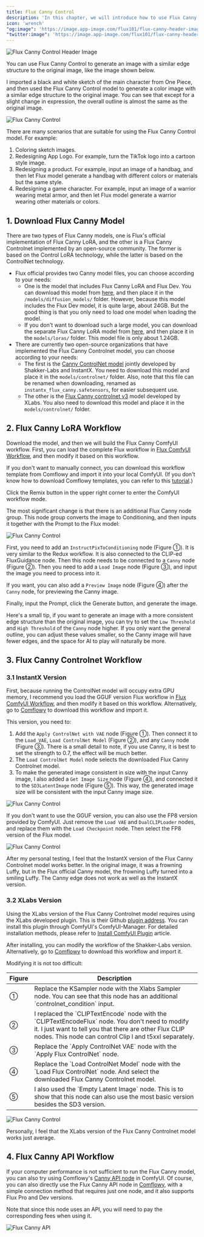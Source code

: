 ```yaml
---
title: Flux Canny Control
description: 'In this chapter, we will introduce how to use Flux Canny Control to generate images with similar edge structures.'
icon: 'wrench'
"og:image": 'https://image.app-image.com/flux101/flux-canny-header-image.png'
"twitter:image": 'https://image.app-image.com/flux101/flux-canny-header-image.png'
---
```


<Frame caption="This image is generated by AI">
  <img
    className="rounded-xl"
    src="/images/intermediate/flux-canny-control/flux-canny-header-image.png"
    alt="Flux Canny Control Header Image"
  />
</Frame>


You can use Flux Canny Control to generate an image with a similar edge structure to the original image, like the image shown below.

I imported a black and white sketch of the main character from One Piece, and then used the Flux Canny Control model to generate a color image with a similar edge structure to the original image. You can see that except for a slight change in expression, the overall outline is almost the same as the original image.

<Frame>
  <img
    className="rounded-xl"
    src="/images/intermediate/flux-canny-control/flux-canny-control-compare.png"
    alt="Flux Canny Control"
  />
</Frame>

There are many scenarios that are suitable for using the Flux Canny Control model. For example:
1. Coloring sketch images.
2. Redesigning App Logo. For example, turn the TikTok logo into a cartoon style image.
3. Redesigning a product. For example, input an image of a handbag, and then let Flux model generate a handbag with different colors or materials but the same style.
4. Redesigning a game character. For example, input an image of a warrior wearing metal armor, and then let Flux model generate a warrior wearing other materials or colors.


## 1. Download Flux Canny Model

There are two types of Flux Canny models, one is Flux's official implementation of Flux Canny LoRA, and the other is a Flux Canny Controlnet implemented by an open-source community. The former is based on the Control LoRA technology, while the latter is based on the ControlNet technology.

* Flux official provides two Canny model files, you can choose according to your needs:
  - One is the model that includes Flux Canny LoRA and Flux Dev. You can download this model from [here](https://huggingface.co/black-forest-labs/FLUX.1-Canny-dev/tree/main), and then place it in the `/models/diffusion_models/` folder. However, because this model includes the Flux Dev model, it is quite large, about 24GB. But the good thing is that you only need to load one model when loading the model.
  - If you don't want to download such a large model, you can download the separate Flux Canny LoRA model from [here](https://huggingface.co/black-forest-labs/FLUX.1-Canny-dev-lora/tree/main), and then place it in the `models/loras/` folder. This model file is only about 1.24GB.
* There are currently two open-source organizations that have implemented the Flux Canny Controlnet model, you can choose according to your needs:
  - The first is the [Canny ControlNet model](https://huggingface.co/InstantX/FLUX.1-dev-Controlnet-Canny/blob/main/diffusion_pytorch_model.safetensors) jointly developed by Shakker-Labs and InstantX. You need to download this model and place it in the `models/controlnet/` folder. Also, note that this file can be renamed when downloading, renamed as `instantx_flux_canny.safetensors`, for easier subsequent use.
  - The other is the [Flux Canny controlnet v3](https://huggingface.co/XLabs-AI/flux-controlnet-collections/tree/main) model developed by XLabs. You also need to download this model and place it in the `models/controlnet/` folder.

## 2. Flux Canny LoRA Workflow

Download the model, and then we will build the Flux Canny ComfyUI workflow. First, you can load the complete Flux workflow in [Flux ComfyUI Workflow](../basics/flux-comfyui-workflow), and then modify it based on this workflow. 

If you don't want to manually connect, you can download this workflow template from Comflowy and import it into your local ComfyUI. (If you don't know how to download Comflowy templates, you can refer to this [tutorial](https://intercom.help/comflowy/en/articles/10229083-how-do-i-get-the-workflow-template).)

<Card title="Flux ComfyUI Workflow Template" icon="cloud-arrow-down" href="https://app.comflowy.com/app/5a740d62-46cc-488a-9498-e79886388f69" horizontal>
  Click the Remix button in the upper right corner to enter the ComfyUI workflow mode.
</Card>

The most significant change is that there is an additional Flux Canny node group. This node group converts the image to Conditioning, and then inputs it together with the Prompt to the Flux model:

<Frame>
  <img
    className="rounded-xl"
    src="/images/intermediate/flux-canny-control/flux-canny-control-workflow.jpeg"
    alt="Flux Canny Control"
  />
</Frame>

First, you need to add an `InstructPixToConditioning` node (Figure ①). It is very similar to the Redux workflow. It is also connected to the CLIP-ed FluxGuidance node. Then this node needs to be connected to a `Canny` node (Figure ②). Then you need to add a `Load Image` node (Figure ③), and input the image you need to process into it.

If you want, you can also add a `Preview Image` node (Figure ④) after the `Canny` node, for previewing the Canny image.

Finally, input the Prompt, click the Generate button, and generate the image.

Here's a small tip, if you want to generate an image with a more consistent edge structure than the original image, you can try to set the `Low Threshold` and `High Threshold` of the `Canny` node higher. If you only want the general outline, you can adjust these values smaller, so the Canny image will have fewer edges, and the space for AI to play will naturally be more.

## 3. Flux Canny Controlnet Workflow

### 3.1 InstantX Version

First, because running the ControlNet model will occupy extra GPU memory, I recommend you load the GGUF version Flux workflow in [Flux ComfyUI Workflow](../basics/flux-comfyui-workflow), and then modify it based on this workflow. Alternatively, go to [Comflowy](https://app.comflowy.com/app/s-flux-dev-gguf-workflow-db9bd4) to download this workflow and import it.

This version, you need to:

1. Add the `Apply ControlNet with VAE` node (Figure ①). Then connect it to the `Load VAE`, `Load ControlNet Model` (Figure ②), and any `Canny` node (Figure ③). There is a small detail to note, if you use Canny, it is best to set the strength to 0.7, the effect will be much better.
2. The `Load ControlNet Model` node selects the downloaded Flux Canny Controlnet model.
3. To make the generated image consistent in size with the input Canny image, I also added a `Get Image Size` node (Figure ④), and connected it to the `SD3LatentImage` node (Figure ⑤). This way, the generated image size will be consistent with the input Canny image size.

<Frame>
  <img
    className="rounded-xl"
    src="/images/intermediate/flux-canny-control/flux-canny-control-shakker-workflow.png"
    alt="Flux Canny Control"
  />
</Frame>

If you don't want to use the GGUF version, you can also use the FP8 version provided by ComfyUI. Just remove the `Load VAE` and `DualCLIPLoader` nodes, and replace them with the `Load Checkpoint` node. Then select the FP8 version of the Flux model.

<Frame>
  <img
    className="rounded-xl"
    src="/images/intermediate/flux-canny-control/flux-canny-control-fp8-workflow.png"
    alt="Flux Canny Control"
  />
</Frame>

After my personal testing, I feel that the InstantX version of the Flux Canny Controlnet model works better. In the original image, it was a frowning Luffy, but in the Flux official Canny model, the frowning Luffy turned into a smiling Luffy. The Canny edge does not work as well as the InstantX version.

### 3.2 XLabs Version

Using the XLabs version of the Flux Canny Controlnet model requires using the XLabs developed plugin. This is their Github [plugin address](https://github.com/XLabs-AI/x-flux-comfyui). You can install this plugin through ComfyUI's ComfyUI-Manager. For detailed installation methods, please refer to [Install ComfyUI Plugin](https://comflowy.com/advanced/how-to-install-comfyui-extension) article.

After installing, you can modify the workflow of the Shakker-Labs version. Alternatively, go to [Comflowy](https://app.comflowy.com/app/s-flux-dev-gguf-workflow-db9bd4) to download this workflow and import it.

Modifying it is not too difficult:

<table>
  <thead>
    <tr>
      <th width="5%">Figure</th>
      <th>Description</th>
    </tr>
  </thead>
  <tbody>
    <tr>
      <td>①</td>
      <td>Replace the KSampler node with the Xlabs Sampler node. You can see that this node has an additional `controlnet_condition` input.</td>
    </tr>
    <tr>
      <td>②</td>
      <td>I replaced the `CLIPTextEncode` node with the `CLIPTextEncodeFlux` node. You don't need to modify it. I just want to tell you that there are other Flux CLIP nodes. This node can control Clip l and t5xxl separately.</td>
    </tr>
    <tr>
      <td>③</td>
      <td>Replace the `Apply ControlNet VAE` node with the `Apply Flux ControlNet` node.</td>
    </tr>
    <tr>
      <td>④</td>
      <td>Replace the `Load ControlNet Model` node with the `Load Flux ControlNet` node. And select the downloaded Flux Canny Controlnet model.</td>
    </tr>
    <tr>
      <td>⑤</td>
      <td>I also used the `Empty Latent Image` node. This is to show that this node can also use the most basic version besides the SD3 version.</td>
    </tr>
  </tbody>
</table>

<Frame>
  <img
    className="rounded-xl"
    src="/images/intermediate/flux-canny-control/flux-canny-control-xlabs-workflow.png"
    alt="Flux Canny Control"
  />
</Frame>

Personally, I feel that the XLabs version of the Flux Canny Controlnet model works just average.

## 4. Flux Canny API Workflow

If your computer performance is not sufficient to run the Flux Canny model, you can also try using Comflowy's [Canny API node](https://github.com/6174/comflowy-nodes) in ComfyUI. Of course, you can also directly use the Flux Canny API node in [Comflowy](https://app.comflowy.com), with a simple connection method that requires just one node, and it also supports Flux Pro and Dev versions.

<Note>Note that since this node uses an API, you will need to pay the corresponding fees when using it.</Note>

<Frame>
  <img
    className="rounded-xl"
    src="/images/intermediate/flux-canny-control/flux-canny-control-api-workflow.png"
    alt="Flux Canny API"
  />
</Frame>
